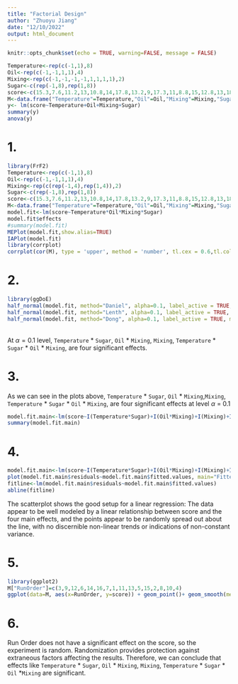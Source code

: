 ```yaml
---
title: "Factorial Design"
author: "Zhuoyu Jiang"
date: "12/10/2022"
output: html_document
---
```


```r
knitr::opts_chunk$set(echo = TRUE, warning=FALSE, message = FALSE)
```

```R
Temperature<-rep(c(-1,1),8)
Oil<-rep(c(-1,-1,1,1),4)
Mixing<-rep(c(-1,-1,-1,-1,1,1,1,1),2)
Sugar<-c(rep(-1,8),rep(1,8))
score<-c(15.3,7.6,11.2,13,10.8,14,17.8,13.2,9,17.3,11,8.8,15,12.8,13,18.6)
M<-data.frame("Temperature"=Temperature,"Oil"=Oil,"Mixing"=Mixing,"Sugar"=Sugar, "score"=score)
y<- lm(score~Temperature+Oil+Mixing+Sugar)
summary(y)
anova(y)
```

# 1.
```R
library(FrF2)
Temperature<-rep(c(-1,1),8)
Oil<-rep(c(-1,-1,1,1),4)
Mixing<-rep(c(rep(-1,4),rep(1,4)),2)
Sugar<-c(rep(-1,8),rep(1,8))
score<-c(15.3,7.6,11.2,13,10.8,14,17.8,13.2,9,17.3,11,8.8,15,12.8,13,18.6)
M<-data.frame("Temperature"=Temperature,"Oil"=Oil,"Mixing"=Mixing,"Sugar"=Sugar, "score"=score)
model.fit<-lm(score~Temperature*Oil*Mixing*Sugar)
model.fit$effects
#summary(model.fit)
MEPlot(model.fit,show.alias=TRUE)
IAPlot(model.fit)
library(corrplot)
corrplot(cor(M), type = 'upper', method = 'number', tl.cex = 0.6,tl.col = "black")
```

# 2.
```R
library(ggDoE)
half_normal(model.fit, method="Daniel", alpha=0.1, label_active = TRUE, margin_errors = TRUE, ref_line = TRUE)
half_normal(model.fit, method="Lenth", alpha=0.1, label_active = TRUE, margin_errors = TRUE, ref_line = TRUE)
half_normal(model.fit, method="Dong", alpha=0.1, label_active = TRUE, margin_errors = TRUE, ref_line = TRUE)
```
<br>At $\alpha=0.1$ level, `Temperature` * `Sugar`, `Oil` * `Mixing`, `Mixing`, `Temperature` * `Sugar` * `Oil` * `Mixing`, are four significant effects.

# 3.

As we can see in the plots above, `Temperature` * `Sugar`, `Oil` * `Mixing`,`Mixing`, `Temperature` * `Sugar` * `Oil` * `Mixing`, are four significant effects at level $\alpha$ = 0.1

```R
model.fit.main<-lm(score~I(Temperature*Sugar)+I(Oil*Mixing)+I(Mixing)+I(Temperature*Sugar*Oil*Mixing))
summary(model.fit.main)
```

# 4.
```R
model.fit.main<-lm(score~I(Temperature*Sugar)+I(Oil*Mixing)+I(Mixing)+I(Temperature*Sugar*Oil*Mixing))
plot(model.fit.main$residuals~model.fit.main$fitted.values, main="Fitted Values VS Residuals", xlab="fitted values(score)", ylab="residuals")
fitline<-lm(model.fit.main$residuals~model.fit.main$fitted.values)
abline(fitline)
```
The scatterplot shows the good setup for a linear regression: The data appear to be well modeled by a linear relationship between score and the four main effects, and the points appear to be randomly spread out about the line, with no discernible non-linear trends or indications of non-constant variance.

# 5.

```R
library(ggplot2)
M["RunOrder"]=c(3,9,12,6,14,16,7,1,11,13,5,15,2,8,10,4)
ggplot(data=M, aes(x=RunOrder, y=score)) + geom_point()+ geom_smooth(method="lm") 
```

# 6.

Run Order does not have a significant effect on the score, so the experiment is random. Randomization provides protection against extraneous factors affecting the results. Therefore, we can conclude that effects like `Temperature` * `Sugar`, `Oil` * `Mixing`, `Mixing`, `Temperature` * `Sugar` * `Oil` *`Mixing` are significant.